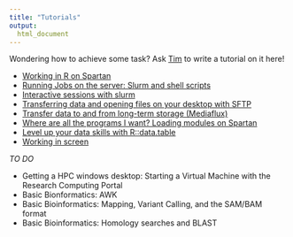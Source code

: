 ---
title: "Tutorials"
output: 
  html_document
---

Wondering how to achieve some task? Ask [Tim](mailto: tim.rabanuswallace@unimelb.edu.au) to write a tutorial on it here!

+   [Working in R on Spartan](./tutorial_Rstart.html)
+   [Running Jobs on the server: Slurm and shell scripts](./tutorial_slurm_shellscripts.html)
+   [Interactive sessions with slurm](./tutorial_slurm_interactive.html)
+   [Transferring data and opening files on your desktop with SFTP](./tutorial_sftp.html)
+   [Transfer data to and from long-term storage (Mediaflux)](./tutorial_mediaflux.html)
+   [Where are all the programs I want? Loading modules on Spartan](./tutorial_module.html)
+   [Level up your data skills with R::data.table](./tutorial_data_table.html)
+   [Working in screen](./tutorial_screen.html)

*TO DO*

+   Getting a HPC windows desktop: Starting a Virtual Machine with the Research Computing Portal
+   Basic Bionformatics: AWK
+   Basic Bioinformatics: Mapping, Variant Calling, and the SAM/BAM format
+   Basic Bioinformatics: Homology searches and BLAST